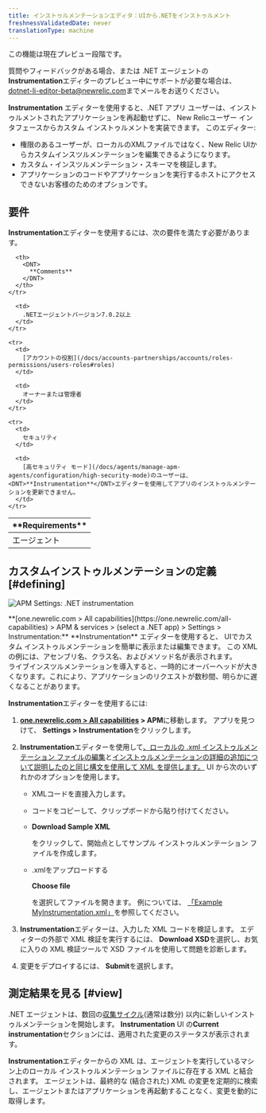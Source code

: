 ```yaml
---
title: インストゥルメンテーションエディタ：UIから.NETをインストゥルメント
freshnessValidatedDate: never
translationType: machine
---
```



<Callout title="プレビュー機能">
  この機能は現在プレビュー段階です。

  質問やフィードバックがある場合、または .NET エージェントの<DNT>**Instrumentation**</DNT>エディターのプレビュー中にサポートが必要な場合は、 [dotnet-li-editor-beta@newrelic.com](mailto:dotnet-li-editor-beta@newrelic.com)までメールをお送りください。
</Callout>

<DNT>**Instrumentation**</DNT> エディターを使用すると、.NET アプリ ユーザーは、インストゥルメントされたアプリケーションを再起動せずに、 New Relicユーザー インタフェースからカスタム インストゥルメントを実装できます。 このエディター:

* 権限のあるユーザーが、ローカルのXMLファイルではなく、New Relic UIからカスタムインスツルメンテーションを編集できるようになります。
* カスタム・インスツルメンテーション・スキーマを検証します。
* アプリケーションのコードやアプリケーションを実行するホストにアクセスできないお客様のためのオプションです。

## 要件

<DNT>**Instrumentation**</DNT>エディターを使用するには、次の要件を満たす必要があります。

<table>
  <thead>
    <tr>
      <th width={200}>
        <DNT>
          **Requirements**
        </DNT>
      </th>

      <th>
        <DNT>
          **Comments**
        </DNT>
      </th>
    </tr>
  </thead>

  <tbody>
    <tr>
      <td>
        エージェント
      </td>

      <td>
        .NETエージェントバージョン7.0.2以上
      </td>
    </tr>

    <tr>
      <td>
        [アカウントの役割](/docs/accounts-partnerships/accounts/roles-permissions/users-roles#roles)
      </td>

      <td>
        オーナーまたは管理者
      </td>
    </tr>

    <tr>
      <td>
        セキュリティ
      </td>

      <td>
        [高セキュリティ モード](/docs/agents/manage-apm-agents/configuration/high-security-mode)のユーザーは、 <DNT>**Instrumentation**</DNT>エディターを使用してアプリのインストゥルメンテーションを更新できません。
      </td>
    </tr>
  </tbody>
</table>

## カスタムインストゥルメンテーションの定義 [#defining]

<img
  title="APM Settings: .NET instrumentation"
  alt="APM Settings: .NET instrumentation"
  src={apmDotnetInstrumentationEditor}
/>

<figcaption>
  <DNT>**[one.newrelic.com > All capabilities](https://one.newrelic.com/all-capabilities) > APM & services > (select a .NET app) > Settings > Instrumentation:**</DNT> <DNT>**Instrumentation**</DNT> エディターを使用すると、 UIでカスタム インストゥルメンテーションを簡単に表示または編集できます。 この XML の例には、アセンブリ名、クラス名、およびメソッド名が表示されます。
</figcaption>

<Callout variant="important">
  ライブインスツルメンテーションを導入すると、一時的にオーバーヘッドが大きくなります。これにより、アプリケーションのリクエストが数秒間、明らかに遅くなることがあります。
</Callout>

<DNT>**Instrumentation**</DNT>エディターを使用するには:

1. <DNT>**[one.newrelic.com > All capabilities](https://one.newrelic.com/all-capabilities) > APM**</DNT>に移動します。 アプリを見つけて、 <DNT>**Settings > Instrumentation**</DNT>をクリックします。

2. <DNT>**Instrumentation**</DNT>エディターを使用して[、ローカルの .xml インストゥルメンテーション ファイルの編集](/docs/agents/net-agent/custom-instrumentation/create-transactions-xml-net)と[インストゥルメンテーションの詳細の追加について説明したのと同じ構文を使用して XML を提供します。](/docs/agents/net-agent/custom-instrumentation/add-detail-transactions-xml-net) UI から次のいずれかのオプションを使用します。

   * XMLコードを直接入力します。

   * コードをコピーして、クリップボードから貼り付けてください。

   * <DNT>**Download Sample XML**</DNT>

     をクリックして、開始点としてサンプル インストゥルメンテーション ファイルを作成します。

   * .xmlをアップロードする

     <DNT>**Choose file**</DNT>

     を選択してファイルを開きます。 例については、 [「Example MyInstrumentation.xml」](/docs/agents/net-agent/custom-instrumentation/add-detail-transactions-xml-net#sample)を参照してください。

3. <DNT>**Instrumentation**</DNT>エディターは、入力した XML コードを検証します。 エディターの外部で XML 検証を実行するには、 <DNT>**Download XSD**</DNT>を選択し、お気に入りの XML 検証ツールで XSD ファイルを使用して問題を診断します。

4. 変更をデプロイするには、 <DNT>**Submit**</DNT>を選択します。

## 測定結果を見る [#view]

.NET エージェントは、数回の[収集サイクル](/docs/using-new-relic/welcome-new-relic/getting-started/glossary#harvest-cycle)(通常は数分) 以内に新しいインストゥルメンテーションを開始します。 <DNT>**Instrumentation**</DNT> UI の<DNT>**Current instrumentation**</DNT>セクションには、適用された変更のステータスが表示されます。

<DNT>**Instrumentation**</DNT>エディターからの XML は、エージェントを実行しているマシン上のローカル インストゥルメンテーション ファイルに存在する XML と結合されます。 エージェントは、最終的な (結合された) XML の変更を定期的に検索し、エージェントまたはアプリケーションを再起動することなく、変更を動的に取得します。